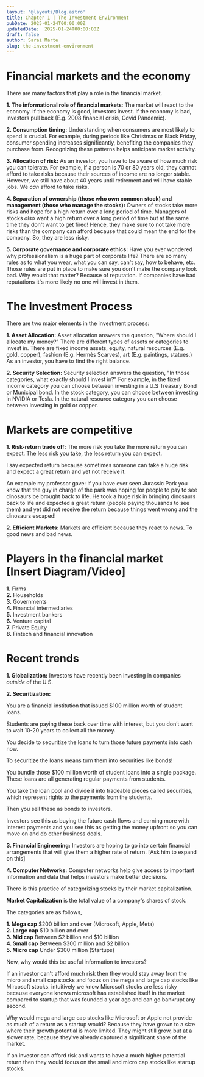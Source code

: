 ```yaml
---
layout: '@layouts/Blog.astro'
title: Chapter 1 | The Investment Environment
pubDate: 2025-01-24T00:00:00Z 
updatedDate:  2025-01-24T00:00:00Z 
draft: false
author: Sarai Marte
slug: the-investment-environment
---
```


# Financial markets and the economy 

There are many factors that play a role in the financial market. 

**1. The informational role of financial markets**: The market will react to the economy. If the economy is good, investors invest. If the economy is bad, investors pull back (E.g. 2008 financial crisis, Covid Pandemic). 

**2. Consumption timing:** Understanding when consumers are most likely to spend is crucial. For example, during periods like Christmas or Black Friday, consumer spending increases significantly, benefiting the companies they purchase from. Recognizing these patterns helps anticipate market activity.

**3. Allocation of risk:** As an investor, you have to be aware of how much risk you can tolerate. For example, if a person is 70 or 80 years old, they cannot afford to take risks because their sources of income are no longer stable. However, we still have about 40 years until retirement and will have stable jobs. We *can* afford to take risks.  

**4. Separation of ownership (those who own common stock) and management (those who manage the stocks):** Owners of stocks take more risks and hope for a high return over a long period of time. Managers of stocks *also* want a high return over a long period of time but at the same time they don't want to get fired! Hence, they make sure to not take more risks than the company can afford because that could mean the end for the company. So, they are less risky.

**5. Corporate governance and corporate ethics:** Have you ever wondered why professionalism is a huge part of corporate life? There are so many rules as to what you wear, what you can say, can't say, how to behave, etc. Those rules are put in place to make sure you don't make the company look bad. Why would that matter? Because of reputation. If companies have bad reputations it's more likely no one will invest in them. 

# The Investment Process

There are two major elements in the investment process:   

**1. Asset Allocation:** Asset allocation answers the question, "Where should I allocate my money?" There are different types of assets or categories to invest in. There are fixed income assets, equity, natural resources (E.g. gold, copper), fashion (E.g. Hermès Scarves), art (E.g. paintings, statues.) As an investor, you have to find the right balance.   

**2. Security Selection:** Security selection answers the question, "In those categories, what exactly should I invest in?" For example, in the fixed income category you can choose between investing in a U.S Treasury Bond or Municipal bond. In the stock category, you can choose between investing in NVIDIA or Tesla. In the natural resource category you can choose between investing in gold or copper.

# Markets are competitive 

**1. Risk-return trade off:** The more risk you take the more return you can expect. The less risk you take, the less return you can expect. 

I say expected return because sometimes someone can take a huge risk and expect a great return and yet not receive it. 

An example my professor gave: If you have ever seen Jurassic Park you know that the guy in charge of the park was hoping for people to pay to see dinosaurs be brought back to life. He took a huge risk in bringing dinosaurs back to life and expected a great return (people paying thousands to see them) and yet did not receive the return because things went wrong and the dinosaurs escaped!  

**2. Efficient Markets:** Markets are efficient because they react to news. To good news and bad news.

# Players in the financial market [Insert Diagram/Video]

**1.** Firms  
**2.** Households  
**3.** Governments  
**4.** Financial intermediaries   
**5.** Investment bankers  
**6.** Venture capital  
**7.** Private Equity   
**8.** Fintech and financial innovation  

# Recent trends 

**1. Globalization:** Investors have recently been investing in companies *outside* of the U.S. 

**2. Securitization:** 

You are a financial institution that issued $100 million worth of student loans. 

Students are paying these back over time with interest, but you don’t want to wait 10-20 years to collect all the money. 

You decide to securitize the loans to turn those future payments into cash now.

To securitize the loans means turn them into securities like bonds!

You bundle those $100 million worth of student loans into a single package. These loans are all generating regular payments from students.

You take the loan pool and divide it into tradeable pieces called securities, which represent rights to the payments from the students.

Then you sell these as bonds to investors. 

Investors see this as buying the future cash flows and earning more with interest payments and you see this as getting the money upfront so you can move on and do other business deals. 

**3. Financial Engineering:** Investors are hoping to go into certain financial arrangements that will give them a higher rate of return. [Ask him to expand on this]

**4. Computer Networks:** Computer networks help give access to important information and data that helps investors make better decisions. 

There is this practice of categorizing stocks by their market capitalization.

**Market Capitalization** is the total value of a company's shares of stock. 

The categories are as follows, 

**1. Mega cap** $200 billion and over (Microsoft, Apple, Meta)  
**2. Large cap** $10 billion and over   
**3. Mid cap** Between $2 billion and $10 billion  
**4. Small cap** Between $300 million and $2 billion  
**5. Micro cap**  Under $300 million (Startups)

Now, why would this be useful information to investors?

If an investor can't afford much risk then they would stay away from the micro and small cap stocks and focus on the mega and large cap stocks like Mircosoft stocks. intuitively we know Microsoft stocks are less risky because everyone knows microsoft has established itself in the market compared to startup that was founded a year ago and can go bankrupt any second.

Why would mega and large cap stocks like Microsoft or Apple not provide as much of a return as a startup would? Because they have grown to a size where their growth potential is more limited. They might still grow, but at a slower rate, because they’ve already captured a significant share of the market. 

If an investor can afford risk and wants to have a much higher potential return then they would focus on the small and micro cap stocks like startup stocks.   

